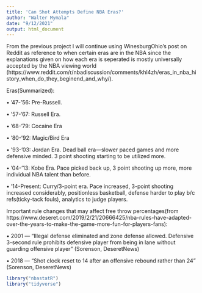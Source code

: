 ```yaml
---
title: 'Can Shot Attempts Define NBA Eras?'
author: "Walter Mymala"
date: "9/12/2021"
output: html_document
---
```


From the previous project I will continue using WinesburgOhio's post on Reddit as reference to when certain eras are in the NBA since the explanations given  on how each era is seperated is mostly universally accepted by the NBA viewing world (https://www.reddit.com/r/nbadiscussion/comments/khl4zh/eras_in_nba_history_when_do_they_beginend_and_why/). 

Eras(Summarized):

• '47-'56: Pre-Russell.

• '57-'67: Russell Era.

• '68-'79: Cocaine Era 

• '80-'92: Magic/Bird Era

• '93-'03: Jordan Era. Dead ball era—slower paced games and more defensive minded. 3 point shooting starting to be utilized more.

• '04-'13: Kobe Era. Pace picked back up, 3 point shooting up more, more individual NBA talent than before.

• '14-Present: Curry/3-point era. Pace increased, 3-point shooting increased considerably, positionless basketball, defense harder to play b/c refs(ticky-tack fouls), analytics to judge players.

Important rule changes that may affect free throw percentages(from https://www.deseret.com/2019/2/21/20666425/nba-rules-have-adapted-over-the-years-to-make-the-game-more-fun-for-players-fans):

• 2001 — "Illegal defense eliminated and zone defense allowed. Defensive 3-second rule prohibits defensive player from being in lane without guarding offensive player" (Sorenson, DeseretNews)

• 2018 — "Shot clock reset to 14 after an offensive rebound rather than 24" (Sorenson, DeseretNews)

```r
library("nbastatR")
library("tidyverse")
```

```r

```


